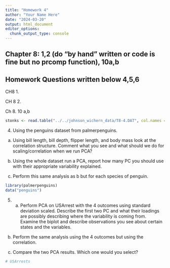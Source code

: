 ```yaml
---
title: "Homework 4"
author: "Your Name Here"
date: "2024-03-20"
output: html_document
editor_options: 
  chunk_output_type: console
---
```


## Chapter 8: 1,2 (do "by hand" written or code is fine but no prcomp function), 10a,b
## Homework Questions written below 4,5,6

CH8 1.

CH 8 2.

Ch 8. 10 a,b
```r
stonks <- read.table("../../johnson_wichern_data/T8-4.DAT", col.names = c("jpmorgan", "citi", "wells", "shell", "exmob"))
```


4. Using the penguins dataset from palmerpenguins.
a) Using bill length, bill depth, flipper length, and body mass look at the correlation structure. Comment what you see and what should we do for scaling/correlation when we run PCA?

b) Using the whole dataset run a PCA, report how many PC you should use with their appropriate variability explained. 

c) Perform this same analysis as b but for each species of penguin.

```r
library(palmerpenguins)
data("penguins")
```

5. a) Perform PCA on USArrest with the 4 outcomes using standard deviation scaled. Describe the first two PC and what their loadings are possibly describing where the variability is coming from. Examine the biplot and describe observations you see about certain states and the variables.

b) Perform the same analysis using the 4 outcomes but using the correlation.

c) Compare the two PCA results. Which one would you select?

```r
# USArrests
```

